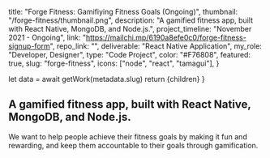 
  title: "Forge Fitness: Gamifiying Fitness Goals (Ongoing)",
  thumbnail: "/forge-fitness/thumbnail.png",
  description:
    "A gamified fitness app, built with React Native, MongoDB, and Node.js.",
  project_timeline: "November 2021 - Ongoing",
  link: "https://mailchi.mp/6190a8efe0c0/forge-fitness-signup-form",
  repo_link: "",
  deliverable: "React Native Application",
  my_role: "Developer, Designer",
  type: "Code Project",
  color: "#F76808",
  featured: true,
  slug: "forge-fitness",
  icons: ["node", "react", "tamagui"],
}

  let data = await getWork(metadata.slug)
  return <MdxLayout data={data}>{children}</MdxLayout>
}

## A gamified fitness app, built with React Native, MongoDB, and Node.js.

We want to help people achieve their fitness goals by making it fun and rewarding, and keep them accountable to their goals through gamification. 
